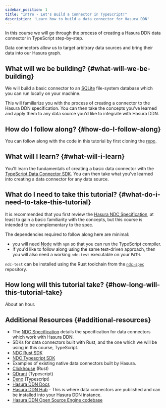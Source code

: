 ```yaml
---
sidebar_position: 1
title: "Intro - Let's Build a Connector in TypeScript!"
description: 'Learn how to build a data connector for Hasura DDN'
---
```


In this course we will go through the process of creating a Hasura DDN data connector in TypeScript step-by-step.

Data connectors allow us to target arbitrary data sources and bring their data into our Hasura graph.

## What will we be building? {#what-will-we-be-building}

We will build a basic connector to an [SQLite](https://www.sqlite.org/index.html) file-system database which you can
run locally on your machine.

This will familiarize you with the process of creating a connector to the Hasura DDN specification. You can then
take the concepts you've learned and apply them to any data source you'd like to integrate with Hasura DDN.

## How do I follow along? {#how-do-I-follow-along}

You can follow along with the code in this tutorial by first cloning the [repo](/connectors/build-your-own/get-started/01-clone.mdx).

## What will I learn? {#what-will-i-learn}

You'll learn the fundamentals of creating a basic data connector with the
[TypeScript Data Connector SDK](https://github.com/hasura/ndc-sdk-typescript). You can then take what you've learned
into creating a data connector for any data source.

## What do I need to take this tutorial? {#what-do-i-need-to-take-this-tutorial}

It is recommended that you first review the [Hasura NDC Specification](http://hasura.github.io/ndc-spec/), at least to
gain a basic familiarity with the concepts, but this course is intended to be complementary to the spec.

The dependencies required to follow along here are minimal:
- you will need [Node](https://nodejs.org/en) with `npm` so that you can run the TypeScript compiler.
- If you'd like to follow along using the same test-driven approach, then you will also need a working `ndc-test`
executable on your `PATH`.

`ndc-test` can be installed using the Rust toolchain from the [`ndc-spec`](https://github.com/hasura/ndc-spec) repository.

## How long will this tutorial take? {#how-long-will-this-tutorial-take}

About an hour.

## Additional Resources {#additional-resources}

- The [NDC Specification](https://hasura.github.io/ndc-spec/specification/) details the specification for data connectors which work with Hasura DDN.
- SDKs for data connectors built with Rust, and the one which we will be using in this course, TypeScript.
- [NDC Rust SDK](https://github.com/hasura/ndc-sdk-rs)
- [NDC Typescript SDK](https://github.com/hasura/ndc-sdk-typescript)
- Examples of existing native data connectors built by Hasura.
- [Clickhouse](https://github.com/hasura/ndc-clickhouse) (Rust)
- [QDrant](https://github.com/hasura/ndc-qdrant) (Typescript)
- [Deno](https://github.com/hasura/ndc-typescript-deno) (Typescript)
- [Hasura DDN Docs](https://hasura.io/docs/3.0/index/)
- [Hasura DDN Hub](https://hasura.io/connectors#connectors-list) - This is where data connectors are published and can be installed
into your Hasura DDN instance.
- [Hasura DDN Open Source Engine codebase](https://github.com/hasura/graphql-engine/tree/master/v3)
